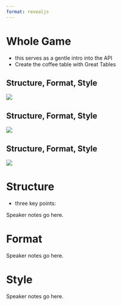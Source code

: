 ```yaml
---
format: revealjs
---
```


# Whole Game

- this serves as a gentle intro into the API
- Create the coffee table with Great Tables

## Structure, Format, Style

![](01-structure.png)

## Structure, Format, Style

![](02-structure.png)

## Structure, Format, Style

![](03-structure.png)


# Structure

- three key points:

::: {.notes}
Speaker notes go here.
:::

# Format


::: {.notes}
Speaker notes go here.
:::


# Style


::: {.notes}
Speaker notes go here.
:::



